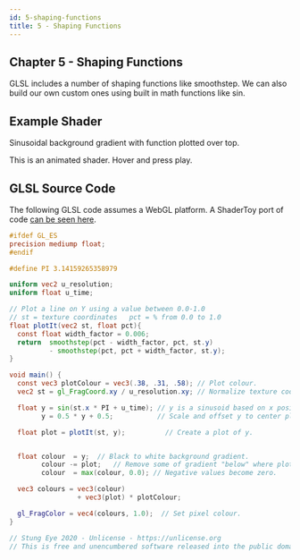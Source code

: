 ```yaml
---
id: 5-shaping-functions
title: 5 - Shaping Functions
---
```


## Chapter 5 - Shaping Functions

GLSL includes a number of shaping functions like smoothstep. We can also build our own custom ones using built in math functions like sin.

## Example Shader


<ResponsiveShader
  maxWidth="530"
  height="320"
  fragShaderPath="/shaders/5.0-shaping-functions.frag"
/>

<ResponsiveShader
  maxWidth="530"
  height="530"
  fragShaderPath="/shaders/5.2-shaping-gallery.frag"
/>

Sinusoidal background gradient with function plotted over top.

This is an animated shader. Hover and press play.

## GLSL Source Code

The following GLSL code assumes a WebGL platform. A ShaderToy port of code [can be seen here](https://www.shadertoy.com/view/3tjcDm).

```glsl
#ifdef GL_ES
precision mediump float;
#endif

#define PI 3.14159265358979

uniform vec2 u_resolution;
uniform float u_time;

// Plot a line on Y using a value between 0.0-1.0
// st = texture coordinates   pct = % from 0.0 to 1.0
float plotIt(vec2 st, float pct){
  const float width_factor = 0.006;
  return  smoothstep(pct - width_factor, pct, st.y)
          - smoothstep(pct, pct + width_factor, st.y);
}

void main() {
  const vec3 plotColour = vec3(.38, .31, .58); // Plot colour.
  vec2 st = gl_FragCoord.xy / u_resolution.xy; // Normalize texture coords from 0.0 to 1.0.

  float y = sin(st.x * PI + u_time); // y is a sinusoid based on x position and time.
        y = 0.5 * y + 0.5;           // Scale and offset y to center plot.

  float plot = plotIt(st, y);          // Create a plot of y.


  float colour  = y;  // Black to white background gradient.
        colour -= plot;   // Remove some of gradient "below" where plot will be drawn.
        colour  = max(colour, 0.0); // Negative values become zero.

  vec3 colours = vec3(colour)
                 + vec3(plot) * plotColour;

  gl_FragColor = vec4(colours, 1.0);  // Set pixel colour.
}

// Stung Eye 2020 - Unlicense - https://unlicense.org
// This is free and unencumbered software released into the public domain.
```

